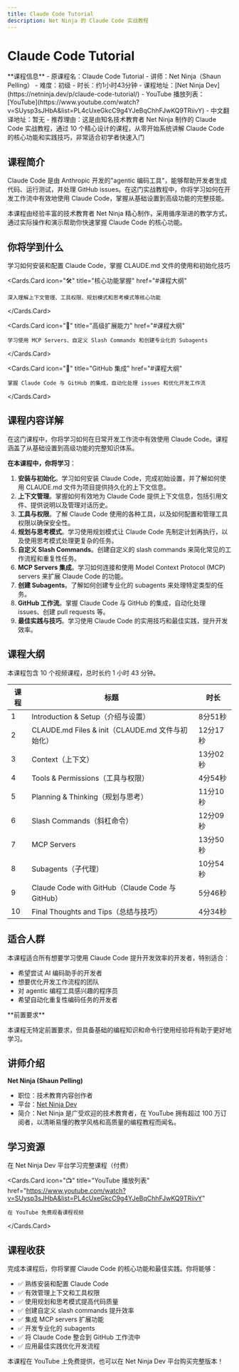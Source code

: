 ```yaml
---
title: Claude Code Tutorial
description: Net Ninja 的 Claude Code 实战教程
---
```



# Claude Code Tutorial

<Callout type="info">
**课程信息**
- 原课程名：Claude Code Tutorial
- 讲师：Net Ninja（Shaun Pelling）
- 难度：初级
- 时长：约1小时43分钟
- 课程地址：[Net Ninja Dev](https://netninja.dev/p/claude-code-tutorial/)
- YouTube 播放列表：[YouTube](https://www.youtube.com/watch?v=SUysp3sJHbA&list=PL4cUxeGkcC9g4YJeBqChhFJwKQ9TRiivY)
- 中文翻译地址：暂无
- 推荐理由：这是由知名技术教育者 Net Ninja 制作的 Claude Code 实战教程，通过 10 个精心设计的课程，从零开始系统讲解 Claude Code 的核心功能和实践技巧，非常适合初学者快速入门
</Callout>

## 课程简介

Claude Code 是由 Anthropic 开发的"agentic 编码工具"，能够帮助开发者生成代码、运行测试，并处理 GitHub issues。在这门实战教程中，你将学习如何在开发工作流中有效地使用 Claude Code，掌握从基础设置到高级功能的完整技能。

本课程由经验丰富的技术教育者 Net Ninja 精心制作，采用循序渐进的教学方式，通过实际操作和演示帮助你快速掌握 Claude Code 的核心功能。

## 你将学到什么

<Cards>
  <Cards.Card
    icon="🚀"
    title="基础设置与配置"
    href="#课程大纲"
  >
    学习如何安装和配置 Claude Code，掌握 CLAUDE.md 文件的使用和初始化技巧
  </Cards.Card>

  <Cards.Card
    icon="🛠️"
    title="核心功能掌握"
    href="#课程大纲"
  >
    深入理解上下文管理、工具权限、规划模式和思考模式等核心功能
  </Cards.Card>

  <Cards.Card
    icon="🔌"
    title="高级扩展能力"
    href="#课程大纲"
  >
    学习使用 MCP Servers、自定义 Slash Commands 和创建专业化的 Subagents
  </Cards.Card>

  <Cards.Card
    icon="💼"
    title="GitHub 集成"
    href="#课程大纲"
  >
    掌握 Claude Code 与 GitHub 的集成，自动化处理 issues 和优化开发工作流
  </Cards.Card>
</Cards>

## 课程内容详解

在这门课程中，你将学习如何在日常开发工作流中有效使用 Claude Code。课程涵盖了从基础设置到高级功能的完整知识体系。

**在本课程中，你将学习**：

1. **安装与初始化**。学习如何安装 Claude Code，完成初始设置，并了解如何使用 CLAUDE.md 文件为项目提供持久化的上下文信息。
2. **上下文管理**。掌握如何有效地为 Claude Code 提供上下文信息，包括引用文件、提供说明以及管理对话历史。
3. **工具与权限**。了解 Claude Code 使用的各种工具，以及如何配置和管理工具权限以确保安全性。
4. **规划与思考模式**。学习使用规划模式让 Claude Code 先制定计划再执行，以及使用思考模式处理更复杂的任务。
5. **自定义 Slash Commands**。创建自定义的 slash commands 来简化常见的工作流程和重复性任务。
6. **MCP Servers 集成**。学习如何连接和使用 Model Context Protocol (MCP) servers 来扩展 Claude Code 的功能。
7. **创建 Subagents**。了解如何创建专业化的 subagents 来处理特定类型的任务。
8. **GitHub 工作流**。掌握 Claude Code 与 GitHub 的集成，自动化处理 issues、创建 pull requests 等。
9. **最佳实践与技巧**。学习使用 Claude Code 的实用技巧和最佳实践，提升开发效率。

## 课程大纲

本课程包含 10 个视频课程，总时长约 1 小时 43 分钟。

| 课程 | 标题 | 时长 |
|------|------|------|
| 1 | Introduction & Setup（介绍与设置） | 8分51秒 |
| 2 | CLAUDE.md Files & init（CLAUDE.md 文件与初始化） | 12分17秒 |
| 3 | Context（上下文） | 13分02秒 |
| 4 | Tools & Permissions（工具与权限） | 4分54秒 |
| 5 | Planning & Thinking（规划与思考） | 11分10秒 |
| 6 | Slash Commands（斜杠命令） | 12分09秒 |
| 7 | MCP Servers | 13分50秒 |
| 8 | Subagents（子代理） | 10分54秒 |
| 9 | Claude Code with GitHub（Claude Code 与 GitHub） | 5分46秒 |
| 10 | Final Thoughts and Tips（总结与技巧） | 4分34秒 |

## 适合人群

本课程适合所有想要学习使用 Claude Code 提升开发效率的开发者，特别适合：

- 希望尝试 AI 编码助手的开发者
- 想要优化开发工作流程的团队
- 对 agentic 编程工具感兴趣的程序员
- 希望自动化重复性编码任务的开发者

<Callout type="warning">
**前置要求**

本课程无特定前置要求，但具备基础的编程知识和命令行使用经验将有助于更好地学习。
</Callout>

## 讲师介绍

**Net Ninja (Shaun Pelling)**
- 职位：技术教育内容创作者
- 平台：[Net Ninja Dev](https://netninja.dev/)
- 简介：Net Ninja 是广受欢迎的技术教育者，在 YouTube 拥有超过 100 万订阅者，以清晰易懂的教学风格和高质量的编程教程而闻名。

## 学习资源

<Cards>
  <Cards.Card
    icon="🎓"
    title="官方课程平台"
    href="https://netninja.dev/p/claude-code-tutorial/"
  >
    在 Net Ninja Dev 平台学习完整课程（付费）
  </Cards.Card>

  <Cards.Card
    icon="📺"
    title="YouTube 播放列表"
    href="https://www.youtube.com/watch?v=SUysp3sJHbA&list=PL4cUxeGkcC9g4YJeBqChhFJwKQ9TRiivY"
  >
    在 YouTube 免费观看课程视频
  </Cards.Card>
</Cards>

## 课程收获

完成本课程后，你将掌握 Claude Code 的核心功能和最佳实践。你将能够：

- ✅ 熟练安装和配置 Claude Code
- ✅ 有效管理上下文和工具权限
- ✅ 使用规划和思考模式提高代码质量
- ✅ 创建自定义 slash commands 提升效率
- ✅ 集成 MCP servers 扩展功能
- ✅ 开发专业化的 subagents
- ✅ 将 Claude Code 整合到 GitHub 工作流中
- ✅ 应用最佳实践优化开发流程

<Callout type="success">
本课程在 YouTube 上免费提供，也可以在 Net Ninja Dev 平台购买完整版本！
</Callout>
